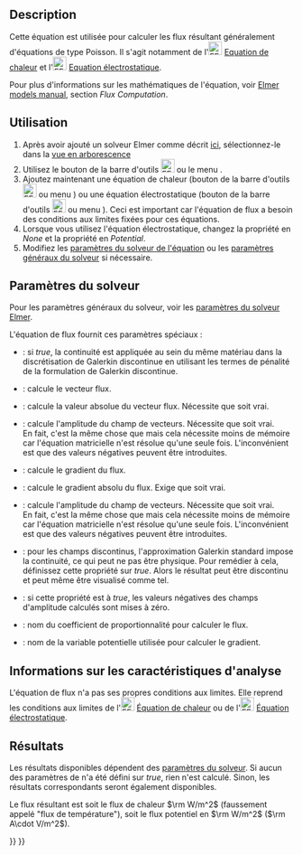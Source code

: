<languages/>

{{Docnav/fr
|[[FEM_EquationFlow/fr|Équation d'écoulement]]
|[[FEM_EquationHeat/fr|Équation de chaleur]]
|[[FEM_Workbench/fr|Atelier FEM]]
|IconL=FEM_EquationFlow.svg
|IconR=FEM_EquationHeat.svg
|IconC=Workbench_FEM.svg
}}

{{GuiCommand/fr
|Name=FEM EquationFlux
|Name/fr=FEM Équation de flux
|MenuLocation=Résolution → Équation de flux
|Workbenches=[[FEM_Workbench/fr|FEM]]
|Version=0.17
|SeeAlso=
}}

==Description==

Cette équation est utilisée pour calculer les flux résultant généralement d'équations de type Poisson. Il s'agit notamment de l'[[Image:FEM_EquationHeat.svg|24px]] [[FEM_EquationHeat/fr|Equation de chaleur]] et l'[[Image:FEM_EquationElectrostatic.svg|24px]] [[FEM_EquationElectrostatic/fr|Equation électrostatique]].

Pour plus d'informations sur les mathématiques de l'équation, voir [http://www.elmerfem.org/blog/documentation/ Elmer models manual], section ''Flux Computation''.

<span id="Usage"></span>
==Utilisation==

# Après avoir ajouté un solveur Elmer comme décrit [[FEM_SolverElmer/fr#.C3.89quations|ici]], sélectionnez-le dans la [[Tree_view/fr|vue en arborescence]]
# Utilisez le bouton de la barre d'outils [[Image:FEM_EquationFlux.svg|24px]] ou le menu {{MenuCommand|Résolution → Equation de flux}}.
# Ajoutez maintenant une équation de chaleur (bouton de la barre d'outils [[Image:FEM_EquationHeat.svg|24px]] ou menu {{MenuCommand|Résolution → [[FEM_EquationHeat/fr|Equation de chaleur]]}}) ou une équation électrostatique (bouton de la barre d'outils [[Image:FEM_EquationElectrostatic.svg|24px]] ou menu {{MenuCommand|Résolution → [[FEM_EquationElectrostatic/fr|Equation électrostatique]]}}). Ceci est important car l'équation de flux a besoin des conditions aux limites fixées pour ces équations.
# Lorsque vous utilisez l'équation électrostatique, changez la propriété {{PropertyData|Flux Coefficient}} en ''None'' et la propriété {{PropertyData|Flux Variable}} en ''Potential''.
# Modifiez les [[#Param.C3.A8tres_du_solveur|paramètres du solveur de l'équation]] ou les [[FEM_SolverElmer_SolverSettings/fr|paramètres généraux du solveur]] si nécessaire.

<span id="Solver_Settings"></span>
==Paramètres du solveur==

Pour les paramètres généraux du solveur, voir les [[FEM_SolverElmer_SolverSettings/fr|paramètres du solveur Elmer]].

L'équation de flux fournit ces paramètres spéciaux :
* {{PropertyData|Average Within Materials}} : si ''true'', la continuité est appliquée au sein du même matériau dans la discrétisation de Galerkin discontinue en utilisant les termes de pénalité de la formulation de Galerkin discontinue.
* {{PropertyData|Calculate Flux}} : calcule le vecteur flux.
* {{PropertyData|Calculate Flux Abs}} : calcule la valeur absolue du vecteur flux. Nécessite que {{PropertyData|Calculate Flux}} soit vrai.
* {{PropertyData|Calculate Flux Magnitude}} :  calcule l'amplitude du champ de vecteurs. Nécessite que {{PropertyData|Calculate Flux}} soit vrai.</br>En fait, c'est la même chose que {{PropertyData|Calculate Flux Abs}} mais cela nécessite moins de mémoire car l'équation matricielle n'est résolue qu'une seule fois. L'inconvénient est que des valeurs négatives peuvent être introduites.
* {{PropertyData|Calculate Grad}} : calcule le gradient du flux.
* {{PropertyData|Calculate Grad Abs}} : calcule le gradient absolu du flux. Exige que {{PropertyData|Calculate Grad}} soit vrai.
* {{PropertyData|Calculate Grad Magnitude}} : calcule l'amplitude du champ de vecteurs. Nécessite que {{PropertyData|Calculate Grad}} soit vrai.</br>En fait, c'est la même chose que {{PropertyData|Calculate Grad Abs}} mais cela nécessite moins de mémoire car l'équation matricielle n'est résolue qu'une seule fois. L'inconvénient est que des valeurs négatives peuvent être introduites.
* {{PropertyData|Discontinuous Galerkin}} : pour les champs discontinus, l'approximation Galerkin standard impose la continuité, ce qui peut ne pas être physique. Pour remédier à cela, définissez cette propriété sur ''true''. Alors le résultat peut être discontinu et peut même être visualisé comme tel.
* {{PropertyData|Enforce Positive Magnitude}} : si cette propriété est à ''true'', les valeurs négatives des champs d'amplitude calculés sont mises à zéro.
* {{PropertyData|Flux Coefficient}} : nom du coefficient de proportionnalité pour calculer le flux.
* {{PropertyData|Flux Variable}} : nom de la variable potentielle utilisée pour calculer le gradient.

<span id="Analysis_Feature_Information"></span>
==Informations sur les caractéristiques d'analyse==

L'équation de flux n'a pas ses propres conditions aux limites. Elle reprend les conditions aux limites de l'[[Image:FEM_EquationHeat.svg|24px]] [[FEM_EquationHeat/fr|Équation de chaleur]] ou de l'[[Image:FEM_EquationElectrostatic.svg|24px]] [[FEM_EquationElectrostatic/fr|Équation électrostatique]].

<span id="Results"></span>
==Résultats==

Les résultats disponibles dépendent des [[#Param.C3.A8tres_du_solveur|paramètres du solveur]]. Si aucun des paramètres de {{PropertyData|Calculate *}} n'a été défini sur ''true'', rien n'est calculé. Sinon, les résultats correspondants seront également disponibles. 

Le flux résultant est soit le flux de chaleur <math>\rm W/m^2</math> (faussement appelé "flux de température"), soit le flux potentiel en <math>\rm W/m^2</math> (<math>\rm A\cdot V/m^2</math>).


{{Docnav/fr
|[[FEM_EquationFlow/fr|Équation d'écoulement]]
|[[FEM_EquationHeat/fr|Équation de chaleur]]
|[[FEM_Workbench/fr|Atelier FEM]]
|IconL=FEM_EquationFlow.svg
|IconR=FEM_EquationHeat.svg
|IconC=Workbench_FEM.svg
}}

{{FEM Tools navi{{#translation:}}}}
{{Userdocnavi{{#translation:}}}}